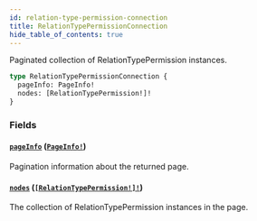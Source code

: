 ```yaml
---
id: relation-type-permission-connection
title: RelationTypePermissionConnection
hide_table_of_contents: true
---
```



Paginated collection of RelationTypePermission instances.

```graphql
type RelationTypePermissionConnection {
  pageInfo: PageInfo!
  nodes: [RelationTypePermission!]!
}
```


### Fields

#### [`pageInfo`](#) ([`PageInfo!`](/docs/directory-guide/graphql/reference/schema/objects/page-info))

Pagination information about the returned page.


#### [`nodes`](#) ([`[RelationTypePermission!]!`](/docs/directory-guide/graphql/reference/schema/objects/relation-type-permission))

The collection of RelationTypePermission instances in the page.




